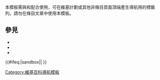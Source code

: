 {{Documentation subpage}}
本模板需與{{tl|start tab}}和{{tl|end tab}}配合使用，可在維基計劃或其他非條目頁面頂端產生導航用的標籤列。請勿在條目文章中使用本模板。

== 參見 ==

* {{tl|PageTabs}}
* {{tl|Start tab}}
* {{tl|End tab}}

<includeonly>{{#ifeq:{{SUBPAGENAME}}|sandbox||
<!-- Categories and interwikis go here: -->
[[Category:維基百科導航模板]]
}}</includeonly>